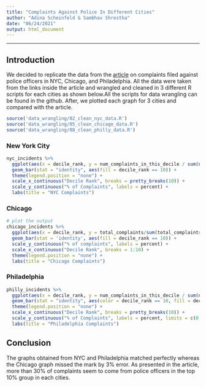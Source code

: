 ---
title: "Complaints Against Police In Different Cities"
author: "Adina Scheinfeld & Sambhav Shrestha"
date: "06/24/2021"
output: html_document
---

***
## Introduction
We decided to replicate the data from the [article](https://github.com/msr-ds3/coursework/blob/master/week4/ft_police_complaints.pdf) on complaints filed against police officers in NYC, Chicago, and Philadelphia. All the data were taken from the links inside the article and wrangled and cleaned in 3 different R scripts for each cities as shown below.All the scripts for data wrangling can be found in the github. After, we plotted each graph for 3 cities and compared with the article.

```{r}
source('data_wrangling/02_clean_nyc_data.R')
source('data_wrangling/05_clean_chicago_data.R')
source('data_wrangling/08_clean_philly_data.R')
```



### New York City
```{r NYC graph}

nyc_incidents %>%
  ggplot(aes(x = decile_rank, y = num_complaints_in_this_decile / sum(num_complaints_in_this_decile))) +
  geom_bar(stat = "identity", aes(fill = decile_rank == 10)) +
  theme(legend.position = "none") +
  scale_x_continuous("Decile Rank", breaks = pretty_breaks(10)) +
  scale_y_continuous("% of Complaints", labels = percent) +
  labs(title = "NYC Complaints")

```


### Chicago 
```{r Chigago graph}
# plot the output
chicago_incidents %>%
  ggplot(aes(x = decile_rank, y = total_complaints/sum(total_complaints))) +
  geom_bar(stat = 'identity', aes(fill = decile_rank == 10)) +
  scale_y_continuous("% of complaints", labels = percent) +
  scale_x_continuous("Decile Rank", breaks = 1:10) +
  theme(legend.position = "none") +
  labs(title = "Chicago Complaints")
```



### Philadelphia 
```{r Philly graph}

philly_incidents %>%
  ggplot(aes(x = decile_rank, y = num_complaints_in_this_decile / sum(num_complaints_in_this_decile))) +
  geom_bar(stat = "identity", aes(color = decile_rank == 10, fill = decile_rank == 10)) +
  theme(legend.position = "none") +
  scale_x_continuous("Decile Rank", breaks = pretty_breaks(10)) +
  scale_y_continuous("% of Complaints", labels = percent, limits = c(0, 0.3)) +
  labs(title = "Philadelphia Complaints")

```

## Conclusion
The graphs obtained from NYC and Philadelphia matched perfectly whereas the Chicago graph missed the mark by 3% error. As presented in the article, more than 30% of complaints seem to come from police officers in the top 10% group in each cities.

















